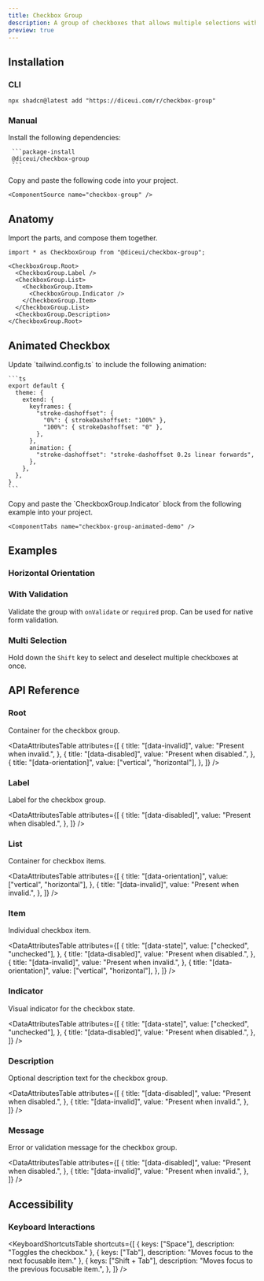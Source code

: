 ```yaml
---
title: Checkbox Group
description: A group of checkboxes that allows multiple selections with support for validation and accessibility.
preview: true
---
```


<ComponentTabs name="checkbox-group-demo" />

## Installation

### CLI

```package-install
npx shadcn@latest add "https://diceui.com/r/checkbox-group"
```

### Manual

<Steps>
  <Step>
     Install the following dependencies:

     ```package-install
     @diceui/checkbox-group
     ```
  </Step>
  <Step>
    Copy and paste the following code into your project.

    <ComponentSource name="checkbox-group" />
  </Step>
</Steps>


## Anatomy

Import the parts, and compose them together.

```tsx
import * as CheckboxGroup from "@diceui/checkbox-group";

<CheckboxGroup.Root>
  <CheckboxGroup.Label />
  <CheckboxGroup.List>
    <CheckboxGroup.Item>
      <CheckboxGroup.Indicator />
    </CheckboxGroup.Item>
  </CheckboxGroup.List>
  <CheckboxGroup.Description>
</CheckboxGroup.Root>
```


## Animated Checkbox

<Steps>
  <Step>
    Update `tailwind.config.ts` to include the following animation:

    ```ts
    export default {
      theme: {
        extend: {
          keyframes: {
            "stroke-dashoffset": {
              "0%": { strokeDashoffset: "100%" },
              "100%": { strokeDashoffset: "0" },
            },
          },
          animation: {
            "stroke-dashoffset": "stroke-dashoffset 0.2s linear forwards",
          },
        },
      },
    }
    ```
  </Step>
  <Step>
    Copy and paste the `CheckboxGroup.Indicator` block from the following example into your project.

    <ComponentTabs name="checkbox-group-animated-demo" />
  </Step>
</Steps>


## Examples


### Horizontal Orientation

<ComponentTabs name="checkbox-group-horizontal-demo" />


### With Validation

Validate the group with `onValidate` or `required` prop. Can be used for native form validation.

<ComponentTabs name="checkbox-group-validation-demo" />


### Multi Selection

Hold down the `Shift` key to select and deselect multiple checkboxes at once.

<ComponentTabs name="checkbox-group-multi-selection-demo" preventPreviewFocus />


## API Reference

### Root

Container for the checkbox group.

<AutoTypeTable
  path="./types/docs/checkbox-group.ts"
  name="RootProps"
/>

<DataAttributesTable
  attributes={[
    {
      title: "[data-invalid]",
      value: "Present when invalid.",
    },
    {
      title: "[data-disabled]",
      value: "Present when disabled.",
    },
    {
      title: "[data-orientation]",
      value: ["vertical", "horizontal"],
    },
  ]}
/>

### Label

Label for the checkbox group.

<AutoTypeTable
  path="./types/docs/checkbox-group.ts"
  name="LabelProps"
/>

<DataAttributesTable
  attributes={[
    {
      title: "[data-disabled]",
      value: "Present when disabled.",
    },
  ]}
/>

### List

Container for checkbox items.

<AutoTypeTable
  path="./types/docs/checkbox-group.ts"
  name="ListProps"
/>

<DataAttributesTable
  attributes={[
    {
      title: "[data-orientation]",
      value: ["vertical", "horizontal"],
    },
    {
      title: "[data-invalid]",
      value: "Present when invalid.",
    },
  ]}
/>

### Item

Individual checkbox item.

<AutoTypeTable
  path="./types/docs/checkbox-group.ts"
  name="ItemProps"
/>

<DataAttributesTable
  attributes={[
    {
      title: "[data-state]",
      value: ["checked", "unchecked"],
    },
    {
      title: "[data-disabled]",
      value: "Present when disabled.",
    },
    {
      title: "[data-invalid]",
      value: "Present when invalid.",
    },
    {
      title: "[data-orientation]",
      value: ["vertical", "horizontal"],
    },
  ]}
/>

### Indicator

Visual indicator for the checkbox state.

<AutoTypeTable
  path="./types/docs/checkbox-group.ts"
  name="IndicatorProps"
/>

<DataAttributesTable
  attributes={[
    {
      title: "[data-state]",
      value: ["checked", "unchecked"],
    },
    {
      title: "[data-disabled]",
      value: "Present when disabled.",
    },
  ]}
/>

### Description

Optional description text for the checkbox group.

<AutoTypeTable
  path="./types/docs/checkbox-group.ts"
  name="DescriptionProps"
/>

<DataAttributesTable
  attributes={[
    {
      title: "[data-disabled]",
      value: "Present when disabled.",
    },
    {
      title: "[data-invalid]",
      value: "Present when invalid.",
    },
  ]}
/>

### Message

Error or validation message for the checkbox group.

<AutoTypeTable
  path="./types/docs/checkbox-group.ts"
  name="MessageProps"
/>

<DataAttributesTable
  attributes={[
    {
      title: "[data-disabled]",
      value: "Present when disabled.",
    },
    {
      title: "[data-invalid]",
      value: "Present when invalid.",
    },
  ]}
/>

## Accessibility

### Keyboard Interactions

<KeyboardShortcutsTable
  shortcuts={[
    {
      keys: ["Space"],
      description: "Toggles the checkbox."
    },
    {
      keys: ["Tab"],
      description: "Moves focus to the next focusable item."
    },
    {
      keys: ["Shift + Tab"],
      description: "Moves focus to the previous focusable item.",
    },
  ]}
/>

